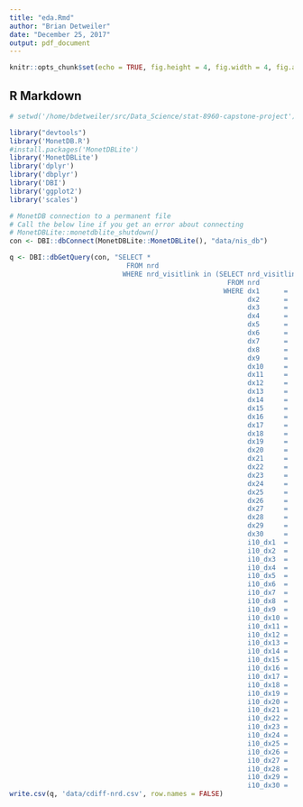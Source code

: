```yaml
---
title: "eda.Rmd"
author: "Brian Detweiler"
date: "December 25, 2017"
output: pdf_document
---
```


```r
knitr::opts_chunk$set(echo = TRUE, fig.height = 4, fig.width = 4, fig.align = 'center')
```

## R Markdown

```r
# setwd('/home/bdetweiler/src/Data_Science/stat-8960-capstone-project')

library("devtools")
library('MonetDB.R')
#install.packages('MonetDBLite')
library('MonetDBLite')
library('dplyr')
library('dbplyr')
library('DBI')
library('ggplot2')
library('scales')
```


```r
# MonetDB connection to a permanent file
# Call the below line if you get an error about connecting
# MonetDBLite::monetdblite_shutdown()
con <- DBI::dbConnect(MonetDBLite::MonetDBLite(), "data/nis_db")

q <- DBI::dbGetQuery(con, "SELECT *
                             FROM nrd
                            WHERE nrd_visitlink in (SELECT nrd_visitlink
                                                      FROM nrd 
                                                     WHERE dx1      = '00845' OR 
                                                           dx2      = '00845' OR
                                                           dx3      = '00845' OR
                                                           dx4      = '00845' OR
                                                           dx5      = '00845' OR
                                                           dx6      = '00845' OR
                                                           dx7      = '00845' OR
                                                           dx8      = '00845' OR
                                                           dx9      = '00845' OR
                                                           dx10     = '00845' OR
                                                           dx11     = '00845' OR
                                                           dx12     = '00845' OR
                                                           dx13     = '00845' OR
                                                           dx14     = '00845' OR
                                                           dx15     = '00845' OR
                                                           dx16     = '00845' OR
                                                           dx17     = '00845' OR
                                                           dx18     = '00845' OR
                                                           dx19     = '00845' OR
                                                           dx20     = '00845' OR
                                                           dx21     = '00845' OR
                                                           dx22     = '00845' OR
                                                           dx23     = '00845' OR
                                                           dx24     = '00845' OR
                                                           dx25     = '00845' OR
                                                           dx26     = '00845' OR
                                                           dx27     = '00845' OR
                                                           dx28     = '00845' OR
                                                           dx29     = '00845' OR
                                                           dx30     = '00845' OR
                                                           i10_dx1  = 'A047'  OR
                                                           i10_dx2  = 'A047'  OR
                                                           i10_dx3  = 'A047'  OR
                                                           i10_dx4  = 'A047'  OR
                                                           i10_dx5  = 'A047'  OR
                                                           i10_dx6  = 'A047'  OR
                                                           i10_dx7  = 'A047'  OR
                                                           i10_dx8  = 'A047'  OR
                                                           i10_dx9  = 'A047'  OR
                                                           i10_dx10 = 'A047'  OR
                                                           i10_dx11 = 'A047'  OR
                                                           i10_dx12 = 'A047'  OR
                                                           i10_dx13 = 'A047'  OR
                                                           i10_dx14 = 'A047'  OR
                                                           i10_dx15 = 'A047'  OR
                                                           i10_dx16 = 'A047'  OR
                                                           i10_dx17 = 'A047'  OR
                                                           i10_dx18 = 'A047'  OR
                                                           i10_dx19 = 'A047'  OR
                                                           i10_dx20 = 'A047'  OR
                                                           i10_dx21 = 'A047'  OR
                                                           i10_dx22 = 'A047'  OR
                                                           i10_dx23 = 'A047'  OR
                                                           i10_dx24 = 'A047'  OR
                                                           i10_dx25 = 'A047'  OR
                                                           i10_dx26 = 'A047'  OR
                                                           i10_dx27 = 'A047'  OR
                                                           i10_dx28 = 'A047'  OR
                                                           i10_dx29 = 'A047'  OR
                                                           i10_dx30 = 'A047')")
write.csv(q, 'data/cdiff-nrd.csv', row.names = FALSE)
```